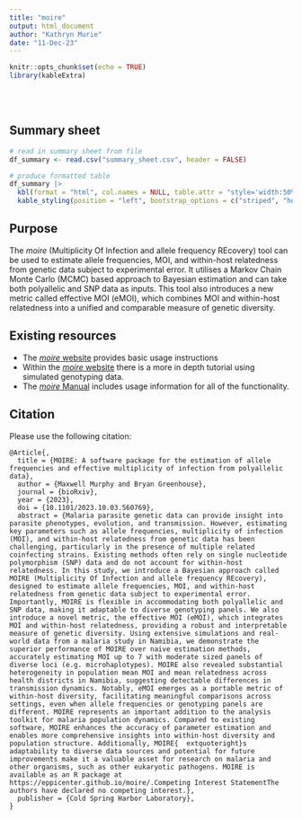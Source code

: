 ```yaml
---
title: "moire"
output: html_document
author: "Kathryn Murie"
date: "11-Dec-23"
---
```


```r
knitr::opts_chunk$set(echo = TRUE)
library(kableExtra)
```

<br/>
<br/>

## Summary sheet

```r
# read in summary sheet from file
df_summary <- read.csv("summary_sheet.csv", header = FALSE)

# produce formatted table
df_summary |>
  kbl(format = "html", col.names = NULL, table.attr = "style='width:50%;'", escape = FALSE) |>
  kable_styling(position = "left", bootstrap_options = c("striped", "hover", "condensed"))
```

## Purpose

The *moire* (Multiplicity Of Infection and allele frequency REcovery) tool can be used to estimate allele frequencies, MOI, and within-host relatedness from genetic data subject to experimental error. It utilises a Markov Chain Monte Carlo (MCMC) based approach to Bayesian estimation and can take both polyallelic and SNP data as inputs. This tool also introduces a new metric called effective MOI (eMOI), which combines MOI and within-host relatedness into a unified and comparable measure of genetic diversity.  

## Existing resources

- The [*moire* website](https://eppicenter.github.io/moire/index.htm) provides basic usage instructions
- Within the [*moire* website](https://eppicenter.github.io/moire/articles/mcmc_demo.html) there is a more in depth tutorial using simulated genotyping data. 
- The [*moire* Manual](https://plasmogenepi.r-universe.dev/moire/doc/manual.html) includes usage information for all of the functionality.

## Citation

Please use the following citation:

```
@Article{,
  title = {MOIRE: A software package for the estimation of allele frequencies and effective multiplicity of infection from polyallelic data},
  author = {Maxwell Murphy and Bryan Greenhouse},
  journal = {bioRxiv},
  year = {2023},
  doi = {10.1101/2023.10.03.560769},
  abstract = {Malaria parasite genetic data can provide insight into parasite phenotypes, evolution, and transmission. However, estimating key parameters such as allele frequencies, multiplicity of infection (MOI), and within-host relatedness from genetic data has been challenging, particularly in the presence of multiple related coinfecting strains. Existing methods often rely on single nucleotide polymorphism (SNP) data and do not account for within-host relatedness. In this study, we introduce a Bayesian approach called MOIRE (Multiplicity Of Infection and allele frequency REcovery), designed to estimate allele frequencies, MOI, and within-host relatedness from genetic data subject to experimental error. Importantly, MOIRE is flexible in accommodating both polyallelic and SNP data, making it adaptable to diverse genotyping panels. We also introduce a novel metric, the effective MOI (eMOI), which integrates MOI and within-host relatedness, providing a robust and interpretable measure of genetic diversity. Using extensive simulations and real-world data from a malaria study in Namibia, we demonstrate the superior performance of MOIRE over naive estimation methods, accurately estimating MOI up to 7 with moderate sized panels of diverse loci (e.g. microhaplotypes). MOIRE also revealed substantial heterogeneity in population mean MOI and mean relatedness across health districts in Namibia, suggesting detectable differences in transmission dynamics. Notably, eMOI emerges as a portable metric of within-host diversity, facilitating meaningful comparisons across settings, even when allele frequencies or genotyping panels are different. MOIRE represents an important addition to the analysis toolkit for malaria population dynamics. Compared to existing software, MOIRE enhances the accuracy of parameter estimation and enables more comprehensive insights into within-host diversity and population structure. Additionally, MOIRE{	extquoteright}s adaptability to diverse data sources and potential for future improvements make it a valuable asset for research on malaria and other organisms, such as other eukaryotic pathogens. MOIRE is available as an R package at https://eppicenter.github.io/moire/.Competing Interest StatementThe authors have declared no competing interest.},
  publisher = {Cold Spring Harbor Laboratory},
}
```
